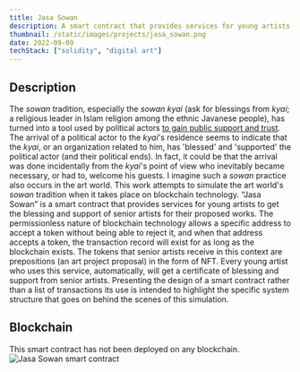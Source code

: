 ```yaml
---
title: Jasa Sowan
description: A smart contract that provides services for young artists to get the blessing and support of senior artists for their proposed works.
thumbnail: /static/images/projects/jasa_sowan.png
date: 2022-09-09
techStack: ["solidity", "digital art"]
---
```


## Description

The _sowan_ tradition, especially the _sowan kyai_ (ask for blessings from _kyai_; a religious leader in Islam religion among the ethnic Javanese people), has turned into a tool used by political actors [to gain public support and trust](https://www.academia.edu/15751643/Budaya_Sowan_Kyai_Sebuah_Strategi_dalam_Komunikasi_Politik). The arrival of a political actor to the _kyai_'s residence seems to indicate that the _kyai_, or an organization related to him, has 'blessed' and 'supported' the political actor (and their political ends). In fact, it could be that the arrival was done incidentally from the _kyai_'s point of view who inevitably became necessary, or had to, welcome his guests. I imagine such a _sowan_ practice also occurs in the art world. This work attempts to simulate the art world's _sowan_ tradition when it takes place on blockchain technology. “Jasa Sowan” is a smart contract that provides services for young artists to get the blessing and support of senior artists for their proposed works. The permissionless nature of blockchain technology allows a specific address to accept a token without being able to reject it, and when that address accepts a token, the transaction record will exist for as long as the blockchain exists. The tokens that senior artists receive in this context are prepositions (an art project proposal) in the form of NFT. Every young artist who uses this service, automatically, will get a certificate of blessing and support from senior artists. Presenting the design of a smart contract rather than a list of transactions its use is intended to highlight the specific system structure that goes on behind the scenes of this simulation.	

## Blockchain

This smart contract has not been deployed on any blockchain.
![Jasa Sowan smart contract](/static/images/projects/jasa_sowan.png)
